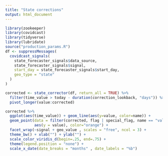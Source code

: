 ```yaml
---
title: "State corrections"
output: html_document
---
```


```r
library(zookeeper)
library(covidcast)
library(tidyverse)
library(lubridate)
source("production_params.R")
df <- suppressMessages(
  covidcast_signals(
    state_forecaster_signals$data_source,
    state_forecaster_signals$signal,
    start_day = state_forecaster_signals$start_day, 
    geo_type = "state"
  )
)

corrected <- state_corrector(df, return_all = TRUE) %>%
  filter(time_value > today - duration(correction_lookback, "days")) %>%
  pivot_longer(value:corrected)
```

```r
corrected %>% 
  ggplot(aes(time_value)) + geom_line(aes(y=value, color=name)) +
  geom_point(data = filter(corrected, flag | special_flag, name == "value"), 
             aes(y = value), color="orange") +
  facet_wrap(~signal + geo_value , scales = "free", ncol = 3) +
  theme_bw() + xlab("") + ylab("") +
  scale_color_viridis_d(begin=.25, end=.75) + 
  theme(legend.position = "none") +
  scale_x_date(date_breaks = "months" , date_labels = "%b")
```



